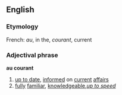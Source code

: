 ==English==
===Etymology===
French: ''au'', in the, ''courant'', current
===Adjectival phrase===
'''au courant'''
# [[up to date]], [[inform]]ed on [[current]] [[affair]]s
# [[full]]y [[familiar]], [[knowledgeable]],''[[up to speed]]''